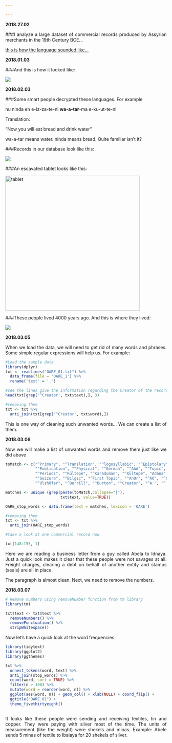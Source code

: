 ```yaml
---

---
```


<b>2018.27.02 </b>
<style> body { text-align: justify} </style>

###I analyze a large dataset of commercial records produced by Assyrian merchants in the 19th Century BCE...



[this is how the language sounded like...](https://soundcloud.com/user444756202/the-epic-of-gilgames-standard-version-tablet-xi-lines-1-163-read-by-karl-hecker "from Gilgamesh")


<b>2018.01.03 </b>

###And this is how it looked like:

![](sample.png)

<b>2018.02.03 </b>


###Some smart people decrypted these languages. For example

nu ninda en e-iz-za-te-ni </n>
<b>wa-a-tar</b>-ma e-ku-ut-te-ni

Translation:

"Now you will eat bread and drink water"

wa-a-tar means water. ninda means bread. Quite familiar isn't it?


###Records in our database look like this:

![](sample2.png)





###An escavated tablet looks like this:

<img src="sample3.png" alt="tablet" height="420" width="420">



###These people lived 4000 years ago. And this is where they lived:

![](sample4.jpg)



<b>2018.03.05 </b>

When we load the data, we will need to get rid of many words and phrases. Some simple regular expressions will help us. For example:

```r
#Load the sample data
library(dplyr)
txt <- readLines("OARE_01.txt") %>%
  data_frame(file = 'OARE_1') %>%
  rename('text' = '.') 

#see the lines give the information regarding the Creator of the record
head(txt[grep('^Creator', txt$text),], 3)

#removing them
txt <- txt %>%
  anti_join(txt[grep('^Creator', txt$word),])
```

This is one way of cleaning such unwanted words... We can create a list of them.

<b>2018.03.06 </b>

Now we will make a list of unwanted words and remove them just like we did above

```r
toMatch <- c("^Primary", "^Translation", "^logosyllabic", "^Epistolary", "^Formul", "OARE",
             "^Publication", "^Physical", "^German", "^AAA", "^Topic", "^Ac.", "^“Kuzuoğlu",
             "^Periods", "^Kültepe", "^Karaduman", "^Kültepe", "Adana", "^AKT", "^Introductory",
             "^Seizure", "^Bılgıç", "^First Topic", "^AnOr", "^AO", "^Garelli", "^ATHE", "^BIN",
             "^Ulshöfer", "^Burrill", "^Burton", "^Creator", "^A ", "^     ", "^Editor", "^List")

matches <- unique (grep(paste(toMatch,collapse="|"), 
                        txt$text, value=TRUE))

OARE_stop_words <- data.frame(text = matches, lexicon = 'OARE')

#removing them
txt <- txt %>%
  anti_join(OARE_stop_words)

#take a look at one commercial record now

txt[148:155, 1]

```

Here we are reading a business letter from a guy called Abela to Idnaya. Just a quick look makes it clear that these people were not savages at all. Freight charges, clearing a debt on behalf of another entity and stamps (seals) are all in place. 

The paragraph is almost clean. Next, we need to remove the numbers.


<b>2018.03.07 </b>

```r
# Remove numbers using removeNumber function from tm library
library(tm)

txt$text <- txt$text %>%
  removeNumbers() %>%
  removePunctuation() %>%
  stripWhitespace()

```

Now let's have a quick look at the word frequencies

```r
library(tidytext)
library(ggplot2)
library(ggthemes)

txt %>%
  unnest_tokens(word, text) %>%
  anti_join(stop_words) %>%
  count(word, sort = TRUE) %>%
  filter(n > 100) %>%
  mutate(word = reorder(word, n)) %>%
  ggplot(aes(word, n)) + geom_col() + xlab(NULL) + coord_flip() +
  ggtitle("OARE_01") +
  theme_fivethirtyeight()
  
```

It looks like these people were sending and receiving textiles, tin and copper. They were paying with silver most of the time. The units of measurement (like the weight) were shekels and minas. Example: Abele sends 5 minas of textile to Ibalaya for 20 shekels of silver.



